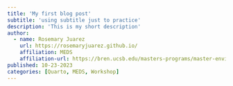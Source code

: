 ```yaml
---
title: 'My first blog post'
subtitle: 'using subtitle just to practice'
description: 'This is my short description'
author:
  - name: Rosemary Juarez
    url: https://rosemaryjuarez.github.io/
    affiliation: MEDS
    affiliation-url: https://bren.ucsb.edu/masters-programs/master-environmental-data-science/academics-meds
published: 10-23-2023
categories: [Quarto, MEDS, Workshop]
---
```

